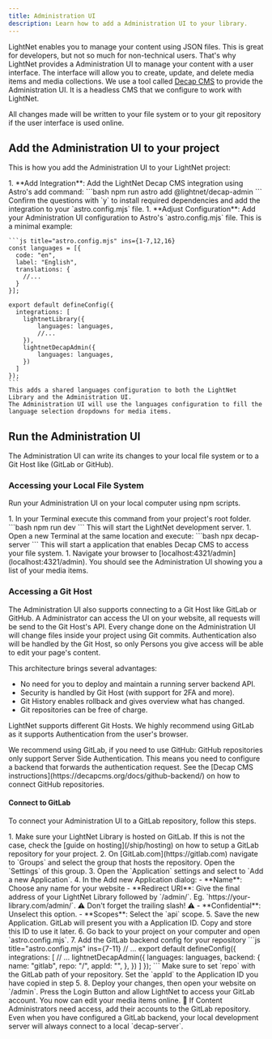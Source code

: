```yaml
---
title: Administration UI
description: Learn how to add a Administration UI to your library.
---
```




LightNet enables you to manage your content using JSON files. This is great for developers, but not so much for non-technical users. That's why LightNet provides a Administration UI to manage your content with a user interface.
The interface will allow you to create, update, and delete media items and media collections.
We use a tool called [Decap CMS](https://decapcms.org/) to provide the Administration UI. It is a headless CMS that we configure to work with LightNet.

All changes made will be written to your file system or to your git repository if the user interface is used online.

## Add the Administration UI to your project

This is how you add the Administration UI to your LightNet project:

<Steps>
1. **Add Integration**: Add the LightNet Decap CMS integration using Astro's add command:
    ```bash
    npm run astro add @lightnet/decap-admin
    ```
    Confirm the questions with `y` to install required dependencies and add the integration to your `astro.config.mjs` file.
1. **Adjust Configuration**: Add your Administration UI configuration to Astro's `astro.config.mjs` file. This is a minimal 
    example:

    ```js title="astro.config.mjs" ins={1-7,12,16}
    const languages = [{
      code: "en",
      label: "English",
      translations: {
        //...
      }
    }];

    export default defineConfig({ 
      integrations: [
        lightnetLibrary({
            languages: languages,
            //...
        }),
        lightnetDecapAdmin({
            languages: languages,
        })
      ]    
    });
    ```
    This adds a shared languages configuration to both the LightNet Library and the Administration UI. 
    The Administration UI will use the languages configuration to fill the language selection dropdowns for media items.


</Steps>

## Run the Administration UI

The Administration UI can write its changes to your local file system or to a Git Host like (GitLab or GitHub).

### Accessing your Local File System

Run your Administration UI on your local computer using npm scripts. 

<Steps>
1. In your Terminal execute this command from your project's root folder.
    ```bash
    npm run dev
    ```
    This will start the LightNet development server. 
1. Open a new Terminal at the same location and execute:
    ```bash
    npx decap-server
    ``` 
    This will start a application that enables Decap CMS to access your file system. 
1. Navigate your browser to [localhost:4321/admin](localhost:4321/admin). You should see 
    the Administration UI showing you a list of your media items.
</Steps>


### Accessing a Git Host

The Administration UI also supports connecting to a Git Host like GitLab or GitHub.
A Administrator can access the UI on your website, all requests will be send to the Git Host's API.
Every change done on the Administration UI will change files inside your project using Git commits.
Authentication also will be handled by the Git Host, so only Persons you give access will be able to 
edit your page's content.

This architecture brings several advantages:
- No need for you to deploy and maintain a running server backend API.
- Security is handled by Git Host (with support for 2FA and more).
- Git History enables rollback and gives overview what has changed.
- Git repositories can be free of charge.

LightNet supports different Git Hosts. We highly recommend using GitLab as it supports Authentication
from the user's browser.

<Aside>
We recommend using GitLab, if you need to use GitHub:
GitHub repositories only support Server Side Authentication. This means you need to configure a backend
that forwards the authentication request. See the [Decap CMS instructions](https://decapcms.org/docs/github-backend/) on how to connect GitHub repositories. 
</Aside>

#### Connect to GitLab

To connect your Administration UI to a GitLab repository, follow this steps.

<Steps>
1. Make sure your LightNet Library is hosted on GitLab. If this is not the case, check the [guide on hosting](/ship/hosting) on how to setup a GitLab repository
   for your project.
2. On [GitLab.com](https://gitlab.com) navigate to `Groups` and select the group that hosts the repository. Open the `Settings` of this group.
3. Open the `Application` settings and select to `Add a new Application`.
4. In the Add new Application dialog:
    - **Name**: Choose any name for your website
    - **Redirect URI**: Give the final address of your LightNet Library followed by `/admin/`. Eg. `https://your-library.com/admin/`. ⚠️ Don't forget the trailing slash! ⚠️ 
    - **Confidential**: Unselect this option.
    - **Scopes**: Select the `api` scope.
5. Save the new Application. GitLab will present you with a Application ID. Copy and store this ID to use it later.
6. Go back to your project on your computer and open `astro.config.mjs`. 
7. Add the GitLab backend config for your repository
    ```js title="astro.config.mjs" ins={7-11}
    // ...
    export default defineConfig({ 
      integrations: [
        // ...
        lightnetDecapAdmin({
            languages: languages,
            backend: {
                name: "gitlab",
                repo: "<Group>/<Repository Name>",
                appId: "<Application ID>",  
            },
        })
      ]    
    });
    ```
    Make sure to set `repo` with the GitLab path of your repository. Set the `appId` to the Application ID you have copied in step 5.
8. Deploy your changes, then open your website on `/admin`. Press the Login Button and allow LightNet to access your GitLab account. You now can edit your 
    media items online. 🎉 If Content Administrators need access, add their accounts to the GitLab repository.
</Steps>

<Aside>
Even when you have configured a GitLab backend, your local development server will always connect to a local `decap-server`.
</Aside>
